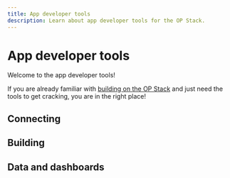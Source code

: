 ```yaml
---
title: App developer tools
description: Learn about app developer tools for the OP Stack.
---
```


# App developer tools

Welcome to the app developer tools!

If you are already familiar with [building on the OP Stack](/stack/getting-started) and just need the tools to get cracking, you are in the right place!

## Connecting

<CardGroup cols={2}>
  <Card title="Networks and RPC Endpoints" href="/superchain/networks" icon="network" />
  <Card title="Node & RPC Providers" href="/app-developers/tools/connect/rpc-providers" icon="server" />
  <Card title="Connect Tools" href="/app-developers/tools/connect" icon="link" />
</CardGroup>

## Building

<CardGroup cols={2}>
  <Card title="Faucets" href="/app-developers/tools/build/faucets" icon="droplets" />
  <Card title="Oracles" href="/app-developers/tools/build/oracles" icon="crystal-ball" />
  <Card title="NFT Tools" href="/app-developers/tools/build/nft-tools" icon="image" />
  <Card title="Block Explorers" href="/app-developers/tools/build/block-explorers" icon="magnifying-glass" />
  <Card title="Account Abstraction" href="/app-developers/tools/build/account-abstraction" icon="user-circle" />
  <Card title="Superchain Bridges" href="https://app.optimism.io/bridge?utm_source=op-docs&utm_medium=docs" icon="arrow-right-arrow-left" />
  <Card title="Viem" href="https://viem.sh/op-stack/" icon="code" />
  <Card title="Superchain Faucet" href="https://console.optimism.io/faucet?utm_source=op-docs&utm_medium=docs" icon="droplets" />
  <Card title="Superchain Dev Console" href="https://console.optimism.io/?utm_source=op-docs&utm_medium=docs" icon="terminal" />
  <Card title="Analytics Tools" href="/app-developers/tools/build/analytics-tools" icon="chart-line" />
  <Card title="Gas Tracker" href="https://optimistic.grafana.net/public-dashboards/c84a5a9924fe4e14b270a42a8651ceb8?orgId=1&refresh=5m" icon="gas-pump" />
  <Card title="Fee Parameter Calculator" href="/operators/chain-operators/tools/fee-calculator" icon="calculator" />
  <Card title="Supersim Multichain Development Environment" href="/app-developers/tools/supersim" icon="layers" />
  <Card title="Build Tools" href="/app-developers/tools/build" icon="hammer" />
  <Card title="OP Mainnet Explorer" href="https://explorer.optimism.io/" icon="magnifying-glass" />
</CardGroup>

## Data and dashboards

<CardGroup cols={2}>
  <Card title="Data and Dashboards" href="/app-developers/tools/data-and-dashboards" icon="chart-bar" />
  <Card title="Superchain Health Dashboard" href="https://docs.google.com/spreadsheets/d/1f-uIW_PzlGQ_XFAmsf9FYiUf0N9l_nePwDVrw0D5MXY/edit?gid=192497306#gid=192497306" icon="heart" />
  <Card title="Superchain Strategic Focus Dashboard" href="https://app.hex.tech/61bffa12-d60b-484c-80b9-14265e268538/app/d28726b2-ff11-4f94-8a9f-6bb0a86f4b46/latest" icon="target" />
  <Card title="Optimism Superchain Raw Onchain Data" href="https://console.cloud.google.com/bigquery/analytics-hub/exchanges/projects/523274563936/locations/us/dataExchanges/optimism_192d403716e/listings/optimism_superchain_raw_onchain_data_192fdc72e35" icon="database" />
  <Card title="Optimism Superchain 4337 Account Abstraction Data" href="https://console.cloud.google.com/bigquery/analytics-hub/exchanges/projects/523274563936/locations/us/dataExchanges/optimism_192d403716e/listings/optimism_superchain_4337_account_abstraction_data_1954d8919e1" icon="user-circle" />  
</CardGroup>